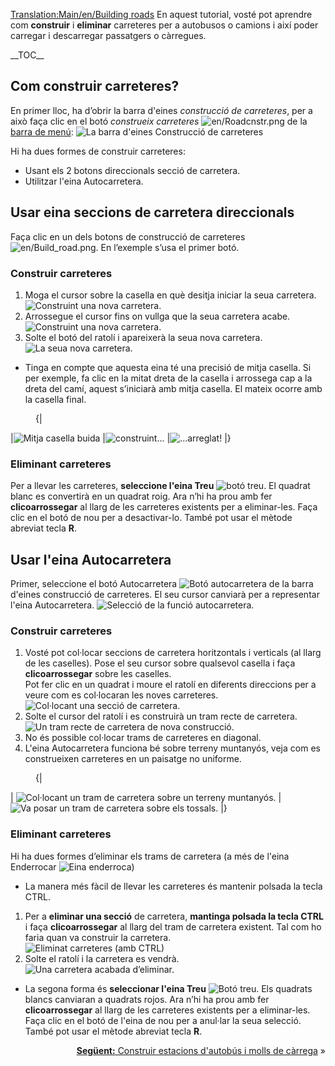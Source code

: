 [[Translation:Main/en/Building roads]]{{ca/Tutorial}}
<!-- for search bot mainly -->
En aquest tutorial, vosté pot aprendre com '''construir''' i '''eliminar''' carreteres per a autobusos o camions i així poder carregar i descarregar passatgers o càrregues.

__TOC__
==Com construir carreteres?==
En primer lloc, ha d’obrir la barra d'eines ''construcció de carreteres'', per a això faça clic en el botó ''construeix carreteres'' [[File:en/Roadcnstr.png]] de la [[Main/en/Interfície del joc/Ca#La barra de menú|barra de menú]]:
[[File:ca/Road construction.png|none|frame|La barra d'eines Construcció de carreteres]]

Hi ha dues formes de construir carreteres:
* Usant els 2 botons direccionals secció de carretera.
* Utilitzar l'eina Autocarretera.

==Usar eina seccions de carretera direccionals==
Faça clic en un dels botons de construcció de carreteres [[File:en/Build road.png]]. En l’exemple s’usa el primer botó.

===Construir carreteres===
# Moga el cursor sobre la casella en què desitja iniciar la seua carretera.<br/>[[File:ca/Build roads01.png|none|frame|Construint una nova carretera.]]
# Arrossegue el cursor fins on vullga que la seua carretera acabe.<br/>[[File:ca/Build roads02.png|none|frame|Construint una nova carretera.]]
# Solte el botó del ratolí i apareixerà la seua nova carretera.<br/>[[File:ca/Build roads03.png|none|frame|La seua nova carretera.]]

* Tinga en compte que aquesta eina té una precisió de mitja casella. Si per exemple, fa clic en la mitat dreta de la casella i arrossega cap a la dreta del camí, aquest s’iniciarà amb mitja casella. El mateix ocorre amb la casella final.
:{|
|[[File:en/Build roads04.png|none|frame|Mitja casella buida]]
|[[File:en/Build roads05.png|none|frame|construint...]]
|[[File:en/Build roads06.png|none|frame|...arreglat!]]
|}

===Eliminant carreteres===
Per a llevar les carreteres, '''seleccione l'eina Treu''' [[File:en/Toggle clear active.png|botó treu]]. El quadrat blanc es convertirà en un quadrat roig. Ara n’hi ha prou amb fer '''clicoarrossegar''' al llarg de les carreteres existents per a eliminar-les. Faça clic en el botó de nou per a desactivar-lo. També pot usar el mètode abreviat tecla '''R'''.

==Usar l'eina Autocarretera==
Primer, seleccione el botó Autocarretera [[File:en/Autoroad.png|Botó autocarretera]] de la barra d'eines construcció de carreteres. El seu cursor canviarà per a representar l'eina Autocarretera.
[[File:ca/AutoroadTut1.png|none|frame|Selecció de la funció autocarretera.]]
===Construir carreteres===
#Vosté pot col·locar seccions de carretera horitzontals i verticals (al llarg de les caselles). Pose el seu cursor sobre qualsevol casella i faça '''clicoarrossegar''' sobre les caselles.<br/>Pot fer clic en un quadrat i moure el ratolí en diferents direccions per a veure com es col·locaran les noves carreteres.<br/>[[File:en/AutoroadTut2.png|none|frame|Col·locant una secció de carretera.]]
#Solte el cursor del ratolí i es construirà un tram recte de carretera.<br/>[[File:en/AutoroadTut3.png|none|frame|Un tram recte de carretera de nova construcció.]]
#No és possible col·locar trams de carreteres en diagonal.
#L'eina Autocarretera funciona bé sobre terreny muntanyós, veja com es construeixen carreteres en un paisatge no uniforme.
:{|
| [[File:en/AutoroadTut5.png|none|frame|Col·locant un tram de carretera sobre un terreny muntanyós.]]
| [[File:en/AutoroadTut6.png|none|frame|Va posar un tram de carretera sobre els tossals.]]
|}
===Eliminant carreteres===
Hi ha dues formes d’eliminar els trams de carretera (a més de l'eina Enderrocar [[File:en/Clear title.png|Eina enderroca]])

* La manera més fàcil de llevar les carreteres és mantenir polsada la tecla CTRL.

# Per a '''eliminar una secció''' de carretera, '''mantinga polsada la tecla CTRL''' i faça '''clicoarrossegar''' al llarg del tram de carretera existent. Tal com ho faria quan va construir la carretera.<br/>[[File:en/AutoroadTut7.png|none|frame|Eliminat carreteres (amb CTRL)]]
# Solte el ratolí i la carretera es vendrà.<br/>[[File:en/AutoroadTut8.png|none|frame|Una carretera acabada d’eliminar.]]

* La segona forma és '''seleccionar l'eina Treu''' [[File:en/Toggle clear active.png|Botó treu]]. Els quadrats blancs canviaran a quadrats rojos. Ara n’hi ha prou amb fer '''clicoarrossegar''' al llarg de les carreteres existents per a eliminar-les. Faça clic en el botó de l'eina de nou per a anul·lar la seua selecció. També pot usar el mètode abreviat tecla '''R'''.

<span style="float: right">[[Main/ca/Construir estacions d'autobús i molls de càrrega|'''Següent:''' Construir estacions d'autobús i molls de càrrega]] &raquo;</span>